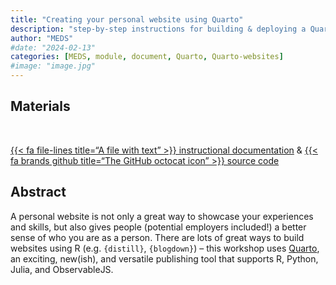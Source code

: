 ```yaml
---
title: "Creating your personal website using Quarto"
description: "step-by-step instructions for building & deploying a Quarto website"
author: "MEDS"
#date: "2024-02-13"
categories: [MEDS, module, document, Quarto, Quarto-websites]
#image: "image.jpg"
---
```


## Materials

<br>

::: {.center-text .body-text-l}
[{{< fa file-lines title="A file with text" >}} instructional documentation](https://ucsb-meds.github.io/creating-quarto-websites/){target="_blank"} & [{{< fa brands github title="The GitHub octocat icon" >}} source code](https://github.com/UCSB-MEDS/creating-quarto-websites){target="_blank"}
:::

## Abstract

A personal website is not only a great way to showcase your experiences and skills, but also gives people (potential employers included!) a better sense of who you are as a person. There are lots of great ways to build websites using R (e.g. `{distill}`, `{blogdown}`) – this workshop uses [Quarto](https://quarto.org/), an exciting, new(ish), and versatile publishing tool that supports R, Python, Julia, and ObservableJS.